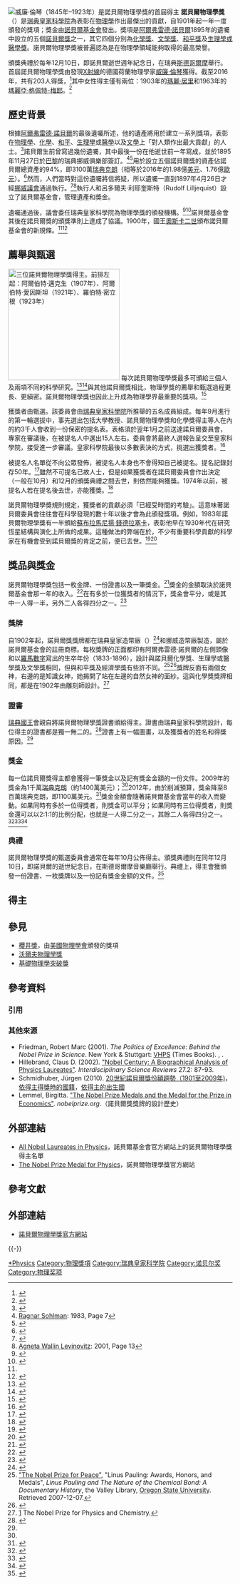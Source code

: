 {{NoteTA|G1=物理學}}
{{Infobox award
| name        = 諾貝爾物理學獎
| image       = Nobel Prize.png
| alt         = 
| description = 在物理學領域作出傑出貢獻的人
| presenter   = [[瑞典皇家科學院]]
| location    = 瑞典[[斯德哥爾摩]]
| date        = {{start date|1901|12|10}}
| reward      = 800萬[[瑞典克朗]]
| year        = 1901
| most_awards = [[約翰·巴丁]]（2次）
| website     = [http://nobelprize.org/ nobelprize.org]
}}
<!--{{Infobox election
| election_name      = 最近的諾貝爾物理學獎得主
| country            = 
| type               = primary
| ongoing            = no
| previous_election  = 
| previous_year      = [[Template:2015年诺贝尔奖获得者|2015]]
| election_date      = 2016
| next_election      = 
| next_year          = 2017
|image1 =  [[File:DavidThouless 1995 UW.jpg|175x175px]]
| 1blank             = 得主
|1data1 = [[戴維·索利斯]]
|map =「在物質的拓撲[[相 (物質)|相態]]和拓撲[[相變]]方面的理論發現」<ref name=N15>{{cite web | title = The Nobel Prize in Physics 2016 | publisher = Nobel Foundation | url = https://www.nobelprize.org/nobel_prizes/physics/laureates/2016/press.html|accessdate=2016-10-04}}</ref>

| title              = 諾貝爾物理學獎得主
| before_election    = [[梶田隆章]]<br>[[阿瑟·麥克唐納]]
| before_party       = (2015)
| after_election     = 戴維·索利斯<br>鄧肯·霍爾丹<br>約翰·科斯特利茨
| after_party        = (2016)
| 2blank             = 國家

|2data1 = {{GBR}}<br>{{USA}}

|image2 = [[File:Duncan Haldane.jpg|175x175px]]
|1data2 = [[鄧肯·霍爾丹]]
|2data2 = {{GBR}}<br>{{USA}}

|image3 = [[File:Jkosterl.jpg|175x175px]]
|1data3 = [[約翰·科斯特利茨]]
|2data3 = {{GBR}}<br>{{USA}}

}}-->
[[File:Wilhelm Conrad Röntgen (1845--1923).jpg|thumb|upright|[[威廉·倫琴]]（1845年–1923年）是諾貝爾物理學獎的首屆得主]]
'''諾貝爾物理學獎'''（{{lang-sv|Nobelpriset i fysik}}）是[[瑞典皇家科學院]]為表彰在[[物理學]]作出最傑出的貢獻，自1901年起一年一度頒發的獎項；獎金由[[諾貝爾基金會]]發出。獎項是[[阿爾弗雷德·諾貝爾]]1895年的遺囑中設立的五個[[諾貝爾獎]]之一，其它四個分別為[[諾貝爾化學獎|化學獎]]、[[諾貝爾文學獎|文學獎]]、[[諾貝爾和平獎|和平獎]]及[[諾貝爾生理學或醫學獎|生理學或醫學獎]]。諾貝爾物理學獎被普遍認為是在物理學領域能夠取得的最高榮譽。

頒獎典禮於每年12月10日，即諾貝爾逝世週年紀念日，在瑞典[[斯德哥爾摩]]舉行。首屆諾貝爾物理學獎由發現[[X射線]]的德國荷蘭物理學家[[威廉·倫琴]]獲得。截至2016年，共有203人得獎，<ref name=nobelOrg>{{cite web | title=All Nobel Prizes in Physics| website = Nobelprize.org | publisher = Nobel Media AB |url=https://www.nobelprize.org/nobel_prizes/physics/laureates/| accessdate=2016-01-19}}</ref>其中女性得主僅有兩位：1903年的[[瑪麗·居里]]和1963年的[[瑪麗亞·格佩特-梅耶]]。<ref>{{Cite web |url=https://www.nobelprize.org/nobel_prizes/lists/women.html |title=Nobel Prize Awarded Women|date=2017-02-02|website=Nobelprize.org |publisher=''Nobel Media 2017'' |accessdate=2017-02-02}}</ref>

== 歷史背景 ==
根據[[阿爾弗雷德·諾貝爾]]的最後遺囑所述，他的遺產將用於建立一系列獎項，表彰在[[物理學]]、[[化學]]、[[和平]]、[[生理學]]或[[醫學]]以及[[文學]]上「對人類作出最大貢獻」的人士。<ref name="BBCHistory">{{cite web|url=http://www.bbc.co.uk/history/historic_figures/nobel_alfred.shtml |title=History – Historic Figures: Alfred Nobel (1833–1896) |publisher=BBC |date= |accessdate=2015-05-03}}</ref>諾貝爾生前曾寫過幾份遺囑，其中最後一份在他逝世前一年寫成，並於1895年11月27日於[[巴黎]]的瑞典挪威俱樂部簽訂。<ref>[[#Sohlman69|Ragnar Sohlman]]: 1983, Page 7</ref><ref>{{cite news | url=http://static-content.springer.com/lookinside/art%3A10.1007%2FBF01047469/000.png | title=The Nobel Foundation and its Role for Modern Day Science | publisher=Springer-Verlag | work=Die Naturwissenschaften | date=1981-06-06 | accessdate=2015-05-04 | author=von Euler| first=U.S. | format=PDF}}</ref>用於設立五個諾貝爾獎的資產佔諾貝爾總資產的94%，即3100萬[[瑞典克朗]]（相等於2016年的1.98億[[美元]]、1.76億[[歐元]]）。<ref>{{cite web | url=https://www.nobelprize.org/alfred_nobel/will/will-full.html | title=Nobel's will | publisher=Nobel.org | accessdate=2015-05-04}}</ref>然而，人們當時對這份遺囑將信將疑，所以遺囑一直到1897年4月26日才經[[挪威議會]]通過執行。<ref name="nobelprize1">{{cite web|url=http://nobelprize.org/nobelfoundation/history/lemmel/index.html |title=The Nobel Foundation – History |publisher=Nobelprize.org |date= |accessdate=2015-05-03 |deadurl=yes |archiveurl=https://web.archive.org/web/20100109140259/http://nobelprize.org/nobelfoundation/history/lemmel/index.html |archivedate=2010-01-09 }}</ref><ref name="Levinovitz13">[[#Levinovitz69|Agneta Wallin Levinovitz]]: 2001, Page 13</ref>執行人{{tsl|en|Ragnar Sohlman|朗納·索爾曼}}和呂多爾夫·利耶奎斯特（Rudolf Lilljequist）設立了諾貝爾基金會，管理遺產和獎金。

遺囑通過後，議會委任瑞典皇家科學院為物理學獎的頒發機構。<ref>{{cite web|url=http://www.infoplease.com/spot/nobel-prize-history.html |title=Nobel Prize History – |publisher=Infoplease.com |date=1999-10-13 |accessdate=2015-05-03}}</ref><ref>{{cite web|author=Encyclopædia Britannica |url=http://www.britannica.com/EBchecked/topic/416852/Nobel-Foundation |title=Nobel Foundation (Scandinavian organisation) – Britannica Online Encyclopedia |publisher=Britannica.com |date= |accessdate=2015-05-03}}</ref>諾貝爾基金會其後在諾貝爾獎的頒獎準則上達成了協議。1900年，國王[[奧斯卡二世]]頒布諾貝爾基金會的新規條。<ref name="Levinovitz13" /><ref name=BritannicaWill>{{Cite web|url=http://www.britannica.com/EBchecked/topic/416856/Nobel-Prize|title=Nobel Prize|year=2007|publisher=[[大英百科全書|Encyclopædia Britannica]]|accessdate=2009-01-15|website=Encyclopædia Britannica Online|quote=After Nobel’s death, the Nobel Foundation was set up to carry out the provisions of his will and to administer his funds. In his will, he had stipulated that four different institutions—three Swedish and one Norwegian—should award the prizes. From Stockholm, the Royal Swedish Academy of Sciences confers the prizes for physics, chemistry, and economics, the Karolinska Institute confers the prize for physiology or medicine, and the Swedish Academy confers the prize for literature. The Norwegian Nobel Committee based in Oslo confers the prize for peace. The Nobel Foundation is the legal owner and functional administrator of the funds and serves as the joint administrative body of the prize-awarding institutions, but it is not concerned with the prize deliberations or decisions, which rest exclusively with the four institutions. }}</ref>

== 薦舉與甄選 ==
[[File:Portrait of Albert Einstein and Others (1879-1955), Physicist.jpg|thumb|250px|三位諾貝爾物理學獎得主。前排左起：[[阿爾伯特·邁克生]]（1907年）、[[阿爾伯特·愛因斯坦]]（1921年）、[[羅伯特·密立根]]（1923年）]]
每次諾貝爾物理學獎最多可頒給三個人及兩項不同的科學研究。<ref>{{cite web | url=https://www.nobelprize.org/nobel_prizes/ | title=Facts and figures | accessdate=2015-05-04 | author=Nobelprize.org}}</ref><ref>{{cite web | url=https://globaljournals.org/GJSFR_Volume13/3-On-the-Nobel-Prize-in-Physics-Controversies.pdf | title=GJSFR | accessdate=2015-05-04}}</ref>與其他諾貝爾獎相比，物理學獎的薦舉和甄選過程更長、更縝密。諾貝爾物理學獎也因此上升成為物理學界最重要的獎項。<ref>{{cite web | url=http://www.britannica.com/EBchecked/topic/416856/Nobel-Prize#toc93433 | title=The Nobel Prize Selection Process | publisher=Brittanica Encyclopaedia | accessdate=2015-05-04}}</ref>

獲獎者由{{tsl|en|Nobel Committee for Physics|諾貝爾物理學委員會}}甄選。該委員會由[[瑞典皇家科學院]]所推舉的五名成員組成。每年9月進行的第一輪選拔中，事先選出包括大學教授、諾貝爾物理學獎和化學獎得主等人在內的約3千人會收到一份保密的提名表。表格須於翌年1月之前送達諾貝爾委員會，專家在審議後，在被提名人中選出15人左右。委員會將最終人選報告呈交至皇家科學院，接受進一步審議。皇家科學院最後以多數表決的方式，挑選出獲獎者。<ref name="Nomination">{{cite web|title=Nomination and Selection of Physics Laureates|url=https://www.nobelprize.org/nomination/physics/|website=nobelprize.org|publisher=Nobel Media AB 2016|accessdate=2016-10-06}}</ref>

被提名人名單從不向公眾發佈，被提名人本身也不會得知自己被提名。提名記錄封存50年。<ref name="fiftyyearsrule">{{cite web | url=http://nobelpeaceprize.org/en_GB/nomination_intro/nomination_secrecy/ | title=50 year secrecy rule | accessdate=2015-05-06}}</ref>雖然不可提名已故人士，但是如果獲獎者在諾貝爾委員會作出決定（一般在10月）和12月的頒獎典禮之間去世，則依然能夠獲獎。1974年以前，被提名人若在提名後去世，亦能獲獎。<ref>{{cite web | url=https://www.nobelprize.org/nobel_organizations/nobelfoundation/statutes.html#par4 | title=About posthumous awards | accessdate=2015-05-04}}</ref>

諾貝爾物理學獎規則規定，獲獎者的貢獻必須「已經受時間的考驗」。這意味著諾貝爾委員會往往會在科學發現的數十年以後才會為此頒發獎項。例如，1983年諾貝爾物理學獎有一半頒給[[蘇布拉馬尼揚·錢德拉塞卡]]，表彰他早在1930年代在研究恆星結構與演化上所做的成果。這種做法的弊端在於，不少有重要科學貢獻的科學家在有機會受到諾貝爾獎的肯定之前，便已去世。<ref>{{cite journal |doi=10.1007/s11192-009-0035-9 |title=Why it has become more difficult to predict Nobel Prize winners: A bibliometric analysis of nominees and winners of the chemistry and physics prizes (1901–2007) |date=2009 |last1=Gingras |first1=Yves |last2=Wallace |first2=Matthew L. |journal=Scientometrics |volume=82 |issue=2 |pages=401}}</ref><ref>{{cite journal|journal=Nature Chemistry |doi=10.1038/nchem.372|bibcode = 2009NatCh...1..509.|title=A noble prize|date=2009|volume=1|issue=7|pages=509|pmid=21378920 }}</ref>

== 獎品與獎金 ==
諾貝爾物理學獎包括一枚金牌、一份證書以及一筆獎金。<ref>{{cite web|author=Tom Rivers |date=2009-12-10 |url=http://www1.voanews.com/english/news/europe/2009-Nobel-Laureates-Receive-Their-Honors-78989292.html|title=2009 Nobel Laureates Receive Their Honors &#124; Europe&#124; English |publisher=.voanews.com|accessdate=2015-05-03}}</ref>獎金的金額取決於諾貝爾基金會那一年的收入。<ref name="nobelprize2">{{cite web|url=https://www.nobelprize.org/nobel_prizes/about/amounts |title=The Nobel Prize Amounts |publisher=Nobelprize.org |date= |accessdate=2015-05-03}}</ref>在有多於一位獲獎者的情況下，獎金會平分，或是其中一人得一半，另外二人各得四分之一。<ref name=BritannicaPrizes>{{Cite web|url=http://www.britannica.com/EBchecked/topic/416856/Nobel-Prize/93434/The-prizes|title=Nobel Prize – Prizes|year=2007|publisher=''[[大英百科全書|Encyclopædia Britannica]]''|accessdate=2009-01-15|website=Encyclopædia Britannica Online}}</ref>

=== 獎牌 ===
自1902年起，諾貝爾獎獎牌都在瑞典皇家造幣廠（{{lang-sv|Myntverket}}）<ref>{{cite web | title = Medalj – ett traditionellt hantverk | publisher = Myntverket | url = http://www.myntverket.se/products.asp?lang=sv&page=3 | language = sv | accessdate = 2007-12-15 | archiveurl = https://web.archive.org/web/20071218102934/http://www.myntverket.se/products.asp?lang=sv&amp;page=3 <!--Added by H3llBot--> | archivedate = 2007-12-18 }}</ref>和挪威造幣廠製造，屬於諾貝爾基金會的註冊商標。每枚獎牌的正面都印有阿爾弗雷德·諾貝爾的左側頭像和以[[羅馬數字]]寫出的生卒年份（1833-1896），設計與諾貝爾化學獎、生理學或醫學獎及文學獎相同，但與和平獎及經濟學獎有些許不同。<ref name=PaulingPeacePrize>[http://digitalcollections.library.oregonstate.edu/cdm4/item_viewer.php?CISOROOT=/pawardsmedals&CISOPTR=47 "The Nobel Prize for Peace"], "Linus Pauling: Awards, Honors, and Medals", ''Linus Pauling and The Nature of the Chemical Bond: A Documentary History'', the Valley Library, [[俄勒岡州立大學|Oregon State University]]. Retrieved 2007-12-07.</ref><ref name="thenobelmedals">{{cite web | url=https://www.nobelprize.org/nobel_prizes/about/medals/ | title=The Medals | accessdate=2015-05-04}}</ref>獎牌反面有兩個女神，右邊的是知識女神，她揭開了站在左邊的自然女神的面紗。這與化學獎獎牌相同，都是在1902年由雕刻師{{tsl|en|Erik Lindberg|埃里克·林德貝里}}設計。<ref name="Nobel Prize for Physics and Chemistry">[https://www.nobelprize.org/nobel_prizes/chemistry/medal.html] The Nobel Prize for Physics and Chemistry.</ref>

=== 證書 ===
[[瑞典國王]]會親自將諾貝爾物理學獎證書頒給得主。證書由瑞典皇家科學院設計，每位得主的證書都是獨一無二的。<ref name="nobelprize5">{{cite web|url=https://www.nobelprize.org/nobel_prizes/about/diplomas/|title=The Nobel Prize Diplomas |publisher=Nobelprize.org |date= |accessdate=2015-05-03}}</ref>證書上有一幅圖畫，以及獲獎者的姓名和得獎原因。<ref name="nobelprize5" />

=== 獎金 ===
每一位諾貝爾獎得主都會獲得一筆獎金以及記有獎金金額的一份文件。2009年的獎金為1千萬[[瑞典克朗]]（約1400萬美元）；<ref name="nobelprize2" />2012年，由於削減預算，獎金降至8百萬瑞典克朗，即1100萬美元。<ref>{{cite web | url=http://articles.cnn.com/2012-06-11/world/world_europe_nobel-prize-cut_1_nobel-prize-nobel-foundation-alfred-nobel?_s=PM:EUROPE | title=Nobel prize amounts to be cut 20% in 2012 | publisher=CNN | date=2012-06-11 | accessdate=2015-05-03}}</ref>獎金金額會隨著諾貝爾基金會當年的收入而變動。如果同時有多於一位得獎者，則獎金可以平分；如果同時有三位得獎者，則獎金還可以以2:1:1的比例分配，也就是一人得二分之一，其餘二人各得四分之一。<ref>{{cite news|url=https://www.theguardian.com/science/2009/oct/05/nobel-prize-medicine-2009-award|title=Nobel prize for medicine shared by scientists for work on ageing and cancer &#124; Science &#124; guardian.co.uk|publisher=Guardian |date= 2009-10-05|accessdate=2015-05-03 | location=London | first=Ian | last=Sample}}</ref><ref>{{cite news|author=Ian Sample, Science correspondent |url=https://www.theguardian.com/science/2008/oct/07/physics.nobel |title=Three share Nobel prize for physics &#124; Science &#124; guardian.co.uk |publisher=Guardian |date= 2008-10-07|accessdate=2010-02-10 | location=London}}</ref><ref>{{cite web|url=http://nobelprize.org/nobel_prizes/physics/laureates/2009/press.html |title=The 2009 Nobel Prize in Physics – Press Release |publisher=Nobelprize.org |date=2009-10-06 |accessdate=2015-05-03}}</ref>

=== 典禮 ===
諾貝爾物理學獎的甄選委員會通常在每年10月公佈得主。頒獎典禮則在同年12月10日，即諾貝爾的逝世紀念日，在斯德哥爾摩音樂廳舉行。典禮上，得主會獲頒發一份證書、一枚獎牌以及一份記有獎金金額的文件。<ref name="awardceremony">{{cite web | url=https://www.nobelprize.org/ceremonies/archive/history/index.html | title=Nobel prize award ceremony | accessdate=2015-05-04}}</ref>

== 得主 ==
{{Main article|諾貝爾物理學獎得主列表}}

== 參見 ==
{{Portal|物理學}}
* [[櫻井獎]]，由[[美國物理學會]]頒發的獎項
* [[沃爾夫物理學獎]]
* [[基礎物理學突破獎]]

== 參考資料 ==

=== 引用 ===
{{Reflist|30em}}

=== 其他來源 ===
* Friedman, Robert Marc (2001). ''The Politics of Excellence: Behind the Nobel Prize in Science''. New York & Stuttgart: [[霍尔茨布林克出版集团|VHPS]] (Times Books). {{ISBN|0-7167-3103-7}}, {{ISBN|978-0-7167-3103-0}}.
* Hillebrand, Claus D. (2002). [http://www.readcube.com/articles/10.1179%2F030801802225003150 "Nobel Century: A Biographical Analysis of Physics Laureates"]. ''Interdisciplinary Science Reviews'' 27.2: 87-93.
* Schmidhuber, Jürgen (2010). [http://arxiv.org/abs/1009.2634 20世紀諾貝爾獎份額趨勢（1901至2009年)]，[http://www.idsia.ch/~juergen/phys.html 依得主得獎時的國籍]，[http://www.idsia.ch/~juergen/physnat.html 依得主的出生國]
* Lemmel, Birgitta.  [https://www.nobelprize.org/nobel_prizes/ "The Nobel Prize Medals and the Medal for the Prize in Economics"].  ''nobelprize.org''.（諾貝爾獎獎牌的設計歷史）

== 外部連結 ==
{{Commons category|Nobel Prize in Physics}}
* [https://www.nobelprize.org/nobel_prizes/physics/laureates/ All Nobel Laureates in Physics]，諾貝爾基金會官方網站上的諾貝爾物理學獎得主名單{{en}}
* [https://www.nobelprize.org/nobel_prizes/physics/ The Nobel Prize Medal for Physics]，諾貝爾物理學獎官方網站{{en}}

{{Nobel Prize in Physics}}
{{Nobel Prizes}}

{{Spoken Wikipedia|Nobel_Prize_in_Physics_Recorded_by_Dimitri_O_Ledenyov_and_Viktor_O_Ledenyov.ogg|2016-02-16}}

[[Category:诺贝尔物理学奖获得者| ]]
[[Category:诺贝尔奖|*Physics]]
[[Category:物理獎項]]
[[Category:瑞典皇家科学院]]

== 參考文獻 ==
{{reflist}}

== 外部連結 ==
* {{en}}[http://nobelprize.org/nobel_prizes/physics/ 諾貝爾物理學獎官方網站]

{{-}}
{{NobelPrizes}}
{{诺贝尔物理学奖获得者}}

[[Category:诺贝尔奖]]
[[Category:物理奖项]]
